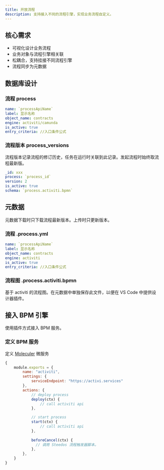 ```yaml
---
title: 开放流程
description: 支持接入不同的流程引擎，实现业务流程自定义。
---
```


## 核心需求

- 可视化设计业务流程
- 业务对象与流程引擎相关联
- 松耦合，支持挂接不同流程引擎
- 流程同步为元数据

## 数据库设计

### 流程 process

```yml
name: `processApiName`
label: 显示名称
object_name: contracts
engine: activiti/camunda
is_active: true 
entry_criteria: //入口条件公式
```

### 流程版本 process_versions

流程版本记录流程的修订历史，任务在运行时关联到此记录。发起流程时始终取流程最新版。

```yml
_id: xxx
process: `process_id`
version: 2
is_active: true 
schema: `process.activiti.bpmn`
```

## 元数据

元数据下载时只下载流程最新版本。上传时只更新版本。

### 流程 .process.yml

```yml
name: `processApiName`
label: 显示名称
object_name: contracts
engine: activiti
is_active: true 
entry_criteria: //入口条件公式
```

### 流程图 .process.activiti.bpmn

基于 activiti 的流程图。在元数据中单独保存此文件，以便在 VS Code 中提供设计器插件。

## 接入 BPM 引擎

使用插件方式接入 BPM 服务。

### 定义 BPM 服务

定义 [Moleculer](https://moleculer.services/docs/0.14/services.html) 微服务

```js
{
    module.exports = {
        name: "activiti",
        settings: {
            serviceEndpoint: "https://activi.services"
        },
        actions: {
            // deploy process
            deploy(ctx) {
                // call activiti api
            },

            // start process
            start(ctx) {
                // call activiti api
            },
            
            beforeCancel(ctx) {
              // 调用 Steedos 流程触发器脚本。
            },
        },
    }
}
```

